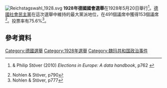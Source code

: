 {{Infobox election
| election_name = 第4届德意志國國會選舉
| country = Weimar Republic
| type = parliamentary
| ongoing = no
| previous_election = 1924年12月德國國會選舉
| previous_year = {{nowrap|Dec 1924}}
| election_date = {{Start date|df=yes|1928|05|20}}
| next_election = 1930年德国国会选举
| next_year = 1930
| seats_for_election = [[帝国议会_(魏玛共和国)|帝国议会]]共491个席位
| majority_seats = 246
| registered = 41,224,678 <small>{{increase}} 5.7%</small>
| turnout = 31,165,789 (75.6%) {{decrease}} 3.2 [[百分點|百分點]]

<!-- SPD -->
| image1 = {{nowrap|[[File:Bundesarchiv_Bild_146-1979-122-28A,_Hermann_Müller_(cropped).jpg|75x75px]][[File:Ottowelsportait.jpg|75x75px]]}}<br>[[File:Arthur_Crispien_on_the_street.jpg|75x75px]]
| leader1 = [[赫爾曼·穆勒|赫爾曼·穆勒]]<br>[[奧托·威爾斯|奧托·威爾斯]]<br>{{link-en|Arthur Crispien}}
| party1 = [[德国社会民主党|德国社会民主党]]
| leader_since1 = 1919
| last_election1 = 26.0%, 131 seats
| seats1 = 153
| seat_change1 = {{increase}} 22
| popular_vote1 = 9,152,979
| percentage1 = 29.8%
| swing1 = {{increase}} 3.8 pp

<!-- DNVP -->
| image2 = [[File:Kuno_von_Westarp.jpg|150x150px]]
| leader2 = {{link-en|Kuno von Westarp}}
| party2 = [[德国国家人民党|德国国家人民党]]
| leader_since2 = 1924
| last_election2 = 20.5%, 103 seats
| seats2 = 73
| seat_change2 = {{decrease}} 30
| popular_vote2 = 4,381,563
| percentage2 = 14.2%
| swing2 = {{decrease}} 6.3 pp

<!-- Zentrum -->
| image3 = [[File:Reichskanzler_Wilhelm_Marx_(cropped).jpg|150x150px]]
| leader3 = [[威廉·马克思|威廉·马克思]]
| party3 = [[德國中央黨|德國中央黨]]
| leader_since3 = 1922
| last_election3 = 13.6%, 69 seats
| seats3 = 61
| seat_change3 = {{decrease}} 8
| popular_vote3 = 3,712,152
| percentage3 = 12.1%
| swing3 = {{decrease}} 1.5 pp

<!-- KPD -->
| image4 = [[File:Ernst_Thälmann_1932.jpg|150x150px]]
| leader4 = [[恩斯特·台尔曼|恩斯特·台尔曼]]<br>& {{link-en|Philipp Dengel}}
| party4 = [[德国共产党|德国共产党]]
| leader_since4 = October 1925
| last_election4 = 9.0%, 45 seats
| seats4 = 54
| seat_change4 = {{increase}} 9
| popular_vote4 = 3,264,793
| percentage4 = 10.6%
| swing4 = {{increase}} 1.6 pp

<!-- DVP -->
| image5 = [[File:Bundesarchiv_Bild_146-1989-040-27,_Gustav_Stresemann.jpg|150x150px]]
| leader5 = [[古斯塔夫·施特雷澤曼|古斯塔夫·施特雷澤曼]]
| party5 = [[德国人民党|德国人民党]]
| leader_since5 = 1919
| last_election5 = 10.1%, 51 seats
| seats5 = 45
| seat_change5 = {{decrease}} 6
| popular_vote5 = 2,679,703
| percentage5 = 8.7%
| swing5 = {{decrease}} 1.4 pp

<!-- DDP -->
| image6 = [[File:Erich_Koch-Weser_circa_1920.jpg|150x150px]]
| leader6 = {{link-en|Erich Koch-Weser}}
| party6 = [[德国民主党|德国民主党]]
| leader_since6 = 1924
| last_election6 = 6.3%, 32 seats
| seats6 = 25
| seat_change6 = {{decrease}} 7
| popular_vote6 = 1,479,374
| percentage6 = 4.8%
| swing6 = {{decrease}} 1.5 pp

<!-- map -->
| map_image = German Federal Election, 1928.svg
| map_size = 350px
| map_caption = Electoral results by constituencies

<!-- bottom -->
| title = [[德国总理|德国总理]]
| before_election = [[威廉·马克思|威廉·马克思]]
| before_party = Centre Party (Germany)
| posttitle = Chancellor after election
| after_election = [[赫爾曼·穆勒|赫爾曼·穆勒]]
| after_party = [[德国社会民主党|德国社会民主党]]
}}[[File:Reichstagswahl_1928.svg|thumb]]
'''1928年德國國會選舉'''在1928年5月20日舉行<ref name=NS>{{link-en|Dieter Nohlen}} & Philip Stöver (2010) ''Elections in Europe: A data handbook'', p762 {{ISBN|978-3-8329-5609-7}}</ref>。[[德國社會民主黨|德國社會民主黨]]在這次選舉中維持的最大黨派地位，在491個議席中獲得153個議席<ref>Nohlen & Stöver, p790</ref>。投票率有75.6%<ref>Nohlen & Stöver, p777</ref>。

==參考資料==
{{reflist}}
{{German elections}}
[[Category:德國選舉|Category:德國選舉]]
[[Category:1928年選舉|Category:1928年選舉]]
[[Category:魏玛共和国政治事件|Category:魏玛共和国政治事件]]